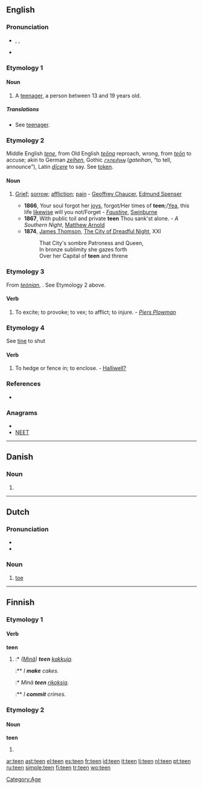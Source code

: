 ==English==

===Pronunciation===
* {{enPR|tēn}}, {{IPA|/tiːn/}}, {{SAMPA|/ti:n/}}
*: {{rhymes|iːn}}
* {{audio|en-us-teen.ogg|Audio (US)}}

===Etymology 1===
{{back-form|teenager}}

====Noun====
{{en-noun}}

# A [[teenager]], a person between 13 and 19 years old.

=====Translations=====
* See [[teenager]].

===Etymology 2===
Middle English ''[[tene]]'', from Old English ''[[teona|teōna]]'' reproach, wrong, from ''[[teon|teōn]]'' to accuse; akin to German ''[[zeihen]]'', Gothic ''[[𐌲𐌰𐍄𐌴𐌹𐌷𐌰𐌽]]'' (''gateihan'', “to tell, announce”), Latin ''[[dicere|dīcere]]'' to say. See [[token]].

====Noun====
{{en-noun}}

# {{archaic}} [[grief|Grief]]; [[sorrow]]; [[affliction]]; [[pain]] - [[w:Geoffrey Chaucer|Geoffrey Chaucer]], [[w:Edmund Spenser|Edmund Spenser]]
#* '''1866''', Your soul forgot her [[joy]]s, forgot/Her times of '''teen''';/[[Yea]], this life [[likewise]] will you not/Forget - ''[[Wikisource:Faustine|Faustine]]'', [[w:Algernon Swinburne|Swinburne]]
#* '''1867''', With public toil and private '''teen''' Thou sank'st alone. - ''A Southern Night'', [[w:Matthew Arnold|Matthew Arnold]]
#* '''1874''', [[w:James Thomson (B.V.)|James Thomson]], [[w:City of Dreadful Night|The City of Dreadful Night]], XXI
#*: That City's sombre Patroness and Queen,
#*: In bronze sublimity she gazes forth
#*: Over her Capital of '''teen''' and threne

===Etymology 3===
From {{etyl|ang}} ''[[teónian]]'', {{term|tnan||to slander, vex}}. See Etymology 2 above.

====Verb====
{{en-verb}}

# {{transitive|obsolete}} To excite; to provoke; to vex; to afflict; to injure. - ''[[Piers Plowman]]''

===Etymology 4===
See [[tine]] to shut

====Verb====
{{en-verb}}

# {{transitive|obsolete|provincial}} To hedge or fence in; to enclose. - [[Halliwell?]]

===References===
* {{R:1913}}

===Anagrams===
* {{alphagram|[[EENT#English|EENT]]}} 
* [[NEET#English|NEET]]

[[Category:Age]]

----

==Danish==

===Noun===
{{infl|da|noun form|g=c}}

# {{form of|singular definite|te|lang=Danish}}

----

==Dutch==

===Pronunciation===
* {{audio|Nl-teen.ogg|audio}}
* {{IPA|/'teːn/|lang=nl}}

===Noun===
{{nl-noun|g=m|tenen|teentje}}

# {{context|anatomy|lang=nl}} [[toe]]

----

==Finnish==

===Etymology 1===

====Verb====
'''teen'''

# {{fi-form of|tehdä|type=verb|pr=first-person|pl=singular|mood=indicative|tense=present|}}
#:* ''([[minä|Minä]]) '''teen''' [[kakku|kakkuja]].''
#:** ''I '''make''' cakes.''
#:* ''Minä '''teen''' [[rikos|rikoksia]].''
#:** ''I '''commit''' crimes.''

===Etymology 2===

====Noun====
'''teen'''

# {{fi-form of|tee|type=noun|case=genitive|pl=singular}}

[[ar:teen]]
[[ast:teen]]
[[el:teen]]
[[es:teen]]
[[fr:teen]]
[[id:teen]]
[[it:teen]]
[[li:teen]]
[[nl:teen]]
[[pt:teen]]
[[ru:teen]]
[[simple:teen]]
[[fi:teen]]
[[tr:teen]]
[[wo:teen]]